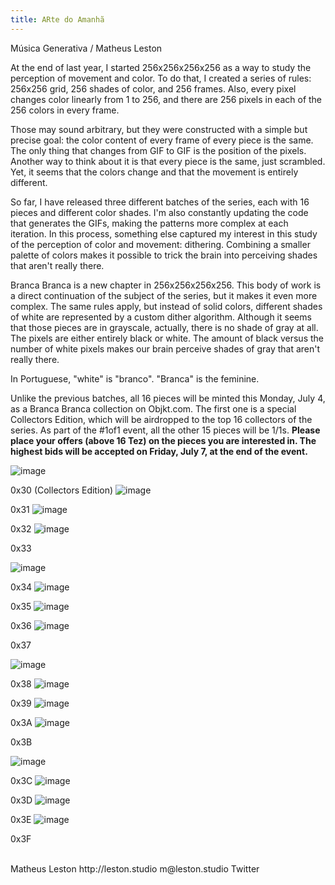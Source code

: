 ```yaml
---
title: ARte do Amanhã
---
```


<Row>
<Title>Arte do Amanhã</Title>
<Subtitle>Música Generativa / Matheus Leston</Subtitle>
</Row>

<Row>
<Col2>

At the end of last year, I started 256x256x256x256 as a way to study the perception of movement and color. To do that, I created a series of rules: 256x256 grid, 256 shades of color, and 256 frames. Also, every pixel changes color linearly from 1 to 256, and there are 256 pixels in each of the 256 colors in every frame.

Those may sound arbitrary, but they were constructed with a simple but precise goal: the color content of every frame of every piece is the same. The only thing that changes from GIF to GIF is the position of the pixels. Another way to think about it is that every piece is the same, just scrambled. Yet, it seems that the colors change and that the movement is entirely different.

So far, I have released three different batches of the series, each with 16 pieces and different color shades. I'm also constantly updating the code that generates the GIFs, making the patterns more complex at each iteration. In this process, something else captured my interest in this study of the perception of color and movement: dithering. Combining a smaller palette of colors makes it possible to trick the brain into perceiving shades that aren't really there.
</Col2>
<Col2>

Branca Branca is a new chapter in 256x256x256x256. This body of work is a direct continuation of the subject of the series, but it makes it even more complex. The same rules apply, but instead of solid colors, different shades of white are represented by a custom dither algorithm. Although it seems that those pieces are in grayscale, actually, there is no shade of gray at all. The pixels are either entirely black or white. The amount of black versus the number of white pixels makes our brain perceive shades of gray that aren't really there.

In Portuguese, "white" is "branco". "Branca" is the feminine.
 
Unlike the previous batches, all 16 pieces will be minted this Monday, July 4, as a Branca Branca collection on Objkt.com. The first one is a special Collectors Edition, which will be airdropped to the top 16 collectors of the series. As part of the #1of1 event, all the other 15 pieces will be 1/1s. **Please place your offers (above 16 Tez) on the pieces you are interested in. The highest bids will be accepted on Friday, July 7, at the end of the event.**
</Col2>
</Row>

<Row>
<Col1>
<Image alt="image" path="/pages/brancabranca/0x30.gif" width={1024} height={1024}>

0x30 (Collectors Edition)
</Image>
</Col1>
<Col1>
<Image alt="image" path="/pages/brancabranca/0x31.gif" width={1024} height={1024}>

0x31
</Image>
</Col1>
<Col1>
<Image alt="image" path="/pages/brancabranca/0x32.gif" width={1024} height={1024}>

0x32
</Image>
</Col1>
<Col1>
<Image alt="image" path="/pages/brancabranca/0x33.gif" width={1024} height={1024}>

0x33
</Image>
</Col1>
</Row>


<Row>
<Col1>
<Image alt="image" path="/pages/brancabranca/0x34.gif" width={1024} height={1024}>

0x34
</Image>
</Col1>
<Col1>
<Image alt="image" path="/pages/brancabranca/0x35.gif" width={1024} height={1024}>

0x35
</Image>
</Col1>
<Col1>
<Image alt="image" path="/pages/brancabranca/0x36.gif" width={1024} height={1024}>

0x36
</Image>
</Col1>
<Col1>
<Image alt="image" path="/pages/brancabranca/0x37.gif" width={1024} height={1024}>

0x37
</Image>
</Col1>
</Row>


<Row>
<Col1>
<Image alt="image" path="/pages/brancabranca/0x38.gif" width={1024} height={1024}>

0x38
</Image>
</Col1>
<Col1>
<Image alt="image" path="/pages/brancabranca/0x39.gif" width={1024} height={1024}>

0x39
</Image>
</Col1>
<Col1>
<Image alt="image" path="/pages/brancabranca/0x3A.gif" width={1024} height={1024}>

0x3A
</Image>
</Col1>
<Col1>
<Image alt="image" path="/pages/brancabranca/0x3B.gif" width={1024} height={1024}>

0x3B
</Image>
</Col1>
</Row>


<Row>
<Col1>
<Image alt="image" path="/pages/brancabranca/0x3C.gif" width={1024} height={1024}>

0x3C
</Image>
</Col1>
<Col1>
<Image alt="image" path="/pages/brancabranca/0x3D.gif" width={1024} height={1024}>

0x3D
</Image>
</Col1>
<Col1>
<Image alt="image" path="/pages/brancabranca/0x3E.gif" width={1024} height={1024}>

0x3E
</Image>
</Col1>
<Col1>
<Image alt="image" path="/pages/brancabranca/0x3F.gif" width={1024} height={1024}>

0x3F
</Image>
</Col1>
</Row>

<Row>
 <br />
  </Row>


<Row>
<Col1>
Matheus Leston
</Col1>
<Col1>
<Link href="https://leston.studio">http://leston.studio</Link>
</Col1>
<Col1>
m@leston.studio
</Col1>
<Col1>
<Link href="https://twitter.com/matheusleston">Twitter</Link>
</Col1>
</Row>
